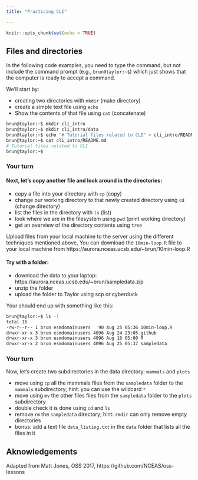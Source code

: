```yaml
---
title: "Practicing CLI"

---
```


```r
knitr::opts_chunk$set(echo = TRUE)
```
## Files and directories

In the following code examples, you need to type the command, but not include 
the command prompt (e.g., `brun@taylor:~$`) which just shows that the computer 
is ready to accept a command.

We'll start by:

- creating two directories with `mkdir` (make directory)
- create a simple text file using `echo`
- Show the contents of that file using `cat` (concatenate)

```bash
brun@taylor:~$ mkdir cli_intro
brun@taylor:~$ mkdir cli_intro/data
brun@taylor:~$ echo "# Tutorial files related to CLI" > cli_intro/README.md
brun@taylor:~$ cat cli_intro/README.md
# Tutorial files related to CLI
brun@taylor:~$ 
```

### Your turn


#### Next, let's copy another file and look around in the directories:

- copy a file into your directory with `cp` (copy)
- change our working directory to that newly created directory using `cd` (change directory)
- list the files in the directory with `ls` (list)
- look where we are in the filesystem using `pwd` (print working directory)
- get an overview of the directory contents using `tree`

Upload files from your local machine to the server using the different techniques mentioned above, You can download the `10min-loop.R` file to your local machine from https://aurora.nceas.ucsb.edu/~brun/10min-loop.R

#### Try with a folder: 

- download the data to your laptop: https://aurora.nceas.ucsb.edu/~brun/sampledata.zip
- unzip the folder
- upload the folder to Taylor using scp or cyberduck

Your should end up with something like this:

```bash
brun@taylor:~$ ls -l
total 16
-rw-r--r-- 1 brun esmdomainusers   90 Aug 25 05:36 10min-loop.R
drwxr-xr-x 3 brun esmdomainusers 4096 Aug 24 23:05 github
drwxr-xr-x 3 brun esmdomainusers 4096 Aug 16 05:00 R
drwxr-xr-x 2 brun esmdomainusers 4096 Aug 25 05:37 sampledata
```


### Your turn

Now, let's create two subdirectories in the data directory: `mammals` and `plots`

- move using `cp` all the mammals files from the `sampledata` folder to the `mammals` subdirectory; hint: you can use the wildcard `*`
- move using `mv` the other files files from the `sampledata` folder to the `plots` subdirectory
- double check it is done using `cd` and `ls`
- remove `rm` the  `sampledata` directory; hint: `rmdir` can only remove empty directories
- bonus: add a text file `data_listing.txt` in the `data` folder that lists all the files in it



## Aknowledgements

Adapted from Matt Jones, OSS 2017, https://github.com/NCEAS/oss-lessons

